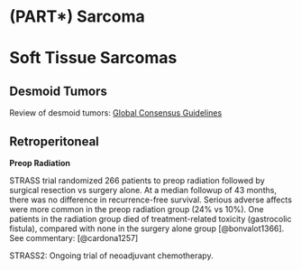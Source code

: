 # (PART\*) Sarcoma {-}

# Soft Tissue Sarcomas

## Desmoid Tumors

Review of desmoid tumors: [Global Consensus Guidelines](https://www.ejcancer.com/article/S0959-8049(19)30832-9/fulltext)

## Retroperitoneal

**Preop Radiation**

STRASS trial randomized 266 patients to preop radiation followed by surgical resection vs surgery alone. At a median followup of 43 months, there was no difference in recurrence-free survival.  Serious adverse affects were more common in the preop radiation group (24% vs 10%). One patients in the radiation group died of treatment-related toxicity (gastrocolic fistula), compared with none in the surgery alone group [@bonvalot1366].  See commentary: [@cardona1257]

STRASS2: Ongoing trial of neoadjuvant chemotherapy.
